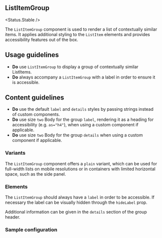 
<Meta of={Stories} />

## ListItemGroup

<Status.Stable />

The `ListItemGroup` component is used to render a list of contextually similar items. It applies additional styling to the `ListItem` elements and provides accessibility features out of the box.

<Story of={Stories.Base} />
<Props />

## Usage guidelines

- **Do** use `ListItemGroup` to display a group of contextually similar ListItems.
- **Do** always accompany a `ListItemGroup` with a label in order to ensure it is accessible.

## Content guidelines

- **Do** use the default `label` and `details` styles by passing strings instead of custom components.
- **Do** use size `two` Body for the group `label`, rendering it as a heading for accessibility (e.g. `as="h4"`), when using a custom component if applicable.
- **Do** use size `two` Body for the group `details` when using a custom component if applicable.

### Variants

The `ListItemGroup` component offers a `plain` variant, which can be used for full-width lists on mobile resolutions or in containers with limited horizontal space, such as the side panel.

<Story of={Stories.PlainVariant} />

### Elements

The `ListItemGroup` should always have a `label` in order to be accessible. If necessary the label can be visually hidden through the `hideLabel` prop.

<Story of={Stories.WithHiddenLabel} />

Additional information can be given in the `details` section of the group header.

<Story of={Stories.WithLabelAndDetails} />

### Sample configuration

<Story of={Stories.SampleConfiguration} />
